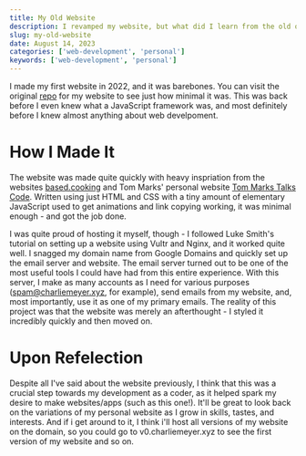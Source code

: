 ```yaml
---
title: My Old Website
description: I revamped my website, but what did I learn from the old one?
slug: my-old-website
date: August 14, 2023
categories: ['web-development', 'personal']
keywords: ['web-development', 'personal']
---
```


I made my first website in 2022, and it was barebones. You can visit the original [repo](https://github.com/charliemeyer2000/website) for my website to see just how minimal it was. This was back before I even knew what a JavaScript framework was, and most definitely before I knew almost anything about web develpoment.

# How I Made It

The website was made quite quickly with heavy inspriation from the websites [based.cooking](https://based.cooking) and Tom Marks' personal website [Tom Marks Talks Code](https://coding.tommarks.xyz/index.html). Written using just HTML and CSS with a tiny amount of elementary JavaScript used to get animations and link copying working, it was minimal enough - and got the job done.

I was quite proud of hosting it myself, though - I followed Luke Smith's tutorial on setting up a website using Vultr and Nginx, and it worked quite well. I snagged my domain name from Google Domains and quickly set up the email server and website. The email server turned out to be one of the most useful tools I could have had from this entire experience. With this server, I make as many accounts as I need for various purposes (spam@charliemeyer.xyz, for example), send emails from my website, and, most importantly, use it as one of my primary emails. The reality of this project was that the website was merely an afterthought - I styled it incredibly quickly and then moved on.

# Upon Refelection

Despite all I've said about the website previously, I think that this was a crucial step towards my development as a coder, as it helped spark my desire to make websites/apps (such as this one!). It'll be great to look back on the variations of my personal website as I grow in skills, tastes, and interests. And if i get around to it, I think i'll host all versions of my website on the domain, so you could go to <BackTicks>v0.charliemeyer.xyz</BackTicks> to see the first version of my website and so on.
